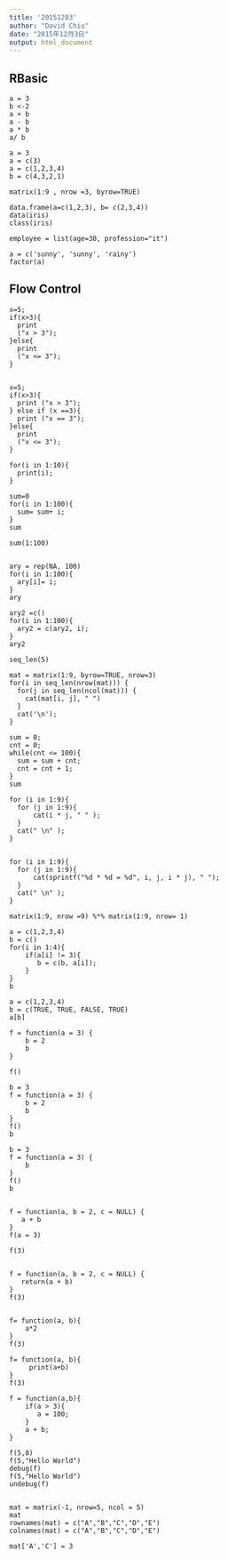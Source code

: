 ```yaml
---
title: '20151203'
author: "David Chiu"
date: "2015年12月3日"
output: html_document
---
```



## RBasic
```
a = 3
b <-2 
a + b
a - b
a * b
a/ b

a = 3
a = c(3)
a = c(1,2,3,4)
b = c(4,3,2,1)

matrix(1:9 , nrow =3, byrow=TRUE)

data.frame(a=c(1,2,3), b= c(2,3,4))
data(iris)
class(iris)

employee = list(age=30, profession="it")

a = c('sunny', 'sunny', 'rainy')
factor(a)

```
## Flow Control
```
x=5;
if(x>3){
  print
  ("x > 3");
}else{
  print
  ("x <= 3");
}


x=5;
if(x>3){
  print ("x > 3");
} else if (x ==3){
  print ("x == 3");
}else{
  print
  ("x <= 3");
}

for(i in 1:10){
  print(i);
}

sum=0
for(i in 1:100){
  sum= sum+ i;
}
sum

sum(1:100)


ary = rep(NA, 100)
for(i in 1:100){
  ary[i]= i;
}
ary

ary2 =c()
for(i in 1:100){
  ary2 = c(ary2, i);
}
ary2

seq_len(5)

mat = matrix(1:9, byrow=TRUE, nrow=3)
for(i in seq_len(nrow(mat))) {
  for(j in seq_len(ncol(mat))) {
    cat(mat[i, j], " ")
  }
  cat('\n');
}

sum = 0;
cnt = 0;
while(cnt <= 100){
  sum = sum + cnt;
  cnt = cnt + 1;
}
sum
```


```
for (i in 1:9){
  for (j in 1:9){  
      cat(i * j, " " );
  }
  cat(" \n" );
}


for (i in 1:9){
  for (j in 1:9){  
      cat(sprintf("%d * %d = %d", i, j, i * j), " ");
  }
  cat(" \n" );
}

matrix(1:9, nrow =9) %*% matrix(1:9, nrow= 1)

```


```
a = c(1,2,3,4)
b = c()
for(i in 1:4){
    if(a[i] != 3){
       b = c(b, a[i]);
    }
}
b    

a = c(1,2,3,4)
b = c(TRUE, TRUE, FALSE, TRUE)
a[b]

f = function(a = 3) {
    b = 2
    b
}

f()

b = 3
f = function(a = 3) {
    b = 2
    b
}
f()
b

b = 3
f = function(a = 3) {
    b
}
f()
b


f = function(a, b = 2, c = NULL) {
   a + b
}
f(a = 3)

f(3)


f = function(a, b = 2, c = NULL) {
   return(a + b)
}
f(3)


f= function(a, b){
    a*2
}
f(3)

f= function(a, b){
     print(a+b)
}
f(3)

f = function(a,b){
    if(a > 3){
       a = 100;
    }
    a + b;
}

f(5,8)
f(5,"Hello World")
debug(f)
f(5,"Hello World")
undebug(f)


mat = matrix(-1, nrow=5, ncol = 5)
mat
rownames(mat) = c("A","B","C","D","E")
colnames(mat) = c("A","B","C","D","E")

mat['A','C'] = 3


```
